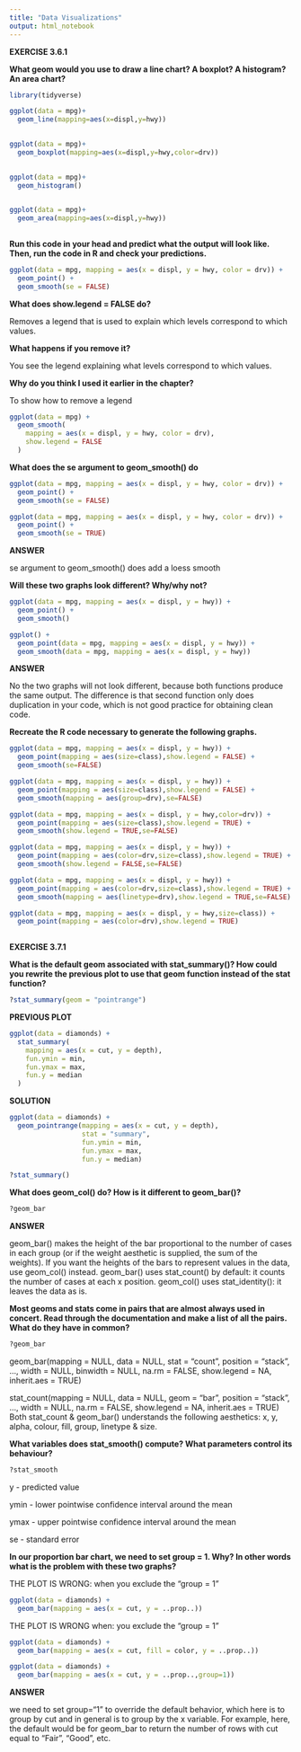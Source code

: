 ```yaml
---
title: "Data Visualizations"
output: html_notebook
---
```

**EXERCISE 3.6.1**

**What geom would you use to draw a line chart? A boxplot? A histogram? An area chart?**
```r
library(tidyverse)
```
```r
ggplot(data = mpg)+
  geom_line(mapping=aes(x=displ,y=hwy))
  
```
```r
ggplot(data = mpg)+
  geom_boxplot(mapping=aes(x=displ,y=hwy,color=drv))
  
```
```r
ggplot(data = mpg)+
  geom_histogram()
  
```
```r
ggplot(data = mpg)+
  geom_area(mapping=aes(x=displ,y=hwy))
  
```

**Run this code in your head and predict what the output will look like. Then, run the code in R and check your predictions.**

```r
ggplot(data = mpg, mapping = aes(x = displ, y = hwy, color = drv)) + 
  geom_point() + 
  geom_smooth(se = FALSE)
```


**What does show.legend = FALSE do?**

Removes a legend that is used to explain which levels correspond to which values.

**What happens if you remove it?** 

You see the legend explaining what levels correspond to which values.

**Why do you think I used it earlier in the chapter?**

To show how to remove a legend

```r
ggplot(data = mpg) +
  geom_smooth(
    mapping = aes(x = displ, y = hwy, color = drv),
    show.legend = FALSE
  )
```
**What does the se argument to geom_smooth() do**

```r
ggplot(data = mpg, mapping = aes(x = displ, y = hwy, color = drv)) + 
  geom_point() + 
  geom_smooth(se = FALSE)
```
```r
ggplot(data = mpg, mapping = aes(x = displ, y = hwy, color = drv)) + 
  geom_point() + 
  geom_smooth(se = TRUE)
```
**ANSWER**

se argument to geom_smooth()  does add a loess smooth

**Will these two graphs look different? Why/why not?**

```r
ggplot(data = mpg, mapping = aes(x = displ, y = hwy)) + 
  geom_point() + 
  geom_smooth()
```
```r
ggplot() + 
  geom_point(data = mpg, mapping = aes(x = displ, y = hwy)) + 
  geom_smooth(data = mpg, mapping = aes(x = displ, y = hwy))
```
  
  
**ANSWER**

No the two graphs will not look different, because both functions produce the same output. The difference is that second function only does duplication in your code, which is not good practice for obtaining clean code.

**Recreate the R code necessary to generate the following graphs.**

```r
ggplot(data = mpg, mapping = aes(x = displ, y = hwy)) + 
  geom_point(mapping = aes(size=class),show.legend = FALSE) + 
  geom_smooth(se=FALSE)
```
```r
ggplot(data = mpg, mapping = aes(x = displ, y = hwy)) + 
  geom_point(mapping = aes(size=class),show.legend = FALSE) + 
  geom_smooth(mapping = aes(group=drv),se=FALSE)
```
```r
ggplot(data = mpg, mapping = aes(x = displ, y = hwy,color=drv)) + 
  geom_point(mapping = aes(size=class),show.legend = TRUE) + 
  geom_smooth(show.legend = TRUE,se=FALSE)
```
```r
ggplot(data = mpg, mapping = aes(x = displ, y = hwy)) + 
  geom_point(mapping = aes(color=drv,size=class),show.legend = TRUE) + 
  geom_smooth(show.legend = FALSE,se=FALSE)
```
```r
ggplot(data = mpg, mapping = aes(x = displ, y = hwy)) + 
  geom_point(mapping = aes(color=drv,size=class),show.legend = TRUE) + 
  geom_smooth(mapping = aes(linetype=drv),show.legend = TRUE,se=FALSE)
```
```r
ggplot(data = mpg, mapping = aes(x = displ, y = hwy,size=class)) + 
  geom_point(mapping = aes(color=drv),show.legend = TRUE) 
 
```

**EXERCISE 3.7.1**

**What is the default geom associated with stat_summary()? How could you rewrite the previous plot to use that geom function instead of the stat function?**

```r
?stat_summary(geom = "pointrange")
```
**PREVIOUS PLOT**
```r
ggplot(data = diamonds) + 
  stat_summary(
    mapping = aes(x = cut, y = depth),
    fun.ymin = min,
    fun.ymax = max,
    fun.y = median
  )
```

**SOLUTION**

```r
ggplot(data = diamonds) +
  geom_pointrange(mapping = aes(x = cut, y = depth),
                  stat = "summary",
                  fun.ymin = min,
                  fun.ymax = max,
                  fun.y = median)
```
```r
?stat_summary()
```

**What does geom_col() do? How is it different to geom_bar()?**
```r
?geom_bar
```
**ANSWER**

geom_bar() makes the height of the bar proportional to the number of cases in each group (or if the weight aesthetic is supplied, the sum of the weights). If you want the heights of the bars to represent values in the data, use geom_col() instead. geom_bar() uses stat_count() by default: it counts the number of cases at each x position. geom_col() uses stat_identity(): it leaves the data as is.

**Most geoms and stats come in pairs that are almost always used in concert. Read through the documentation and make a list of all the pairs. What do they have in common?**
```r
?geom_bar
```
geom_bar(mapping = NULL, data = NULL, stat = "count",
  position = "stack", ..., width = NULL, binwidth = NULL,
  na.rm = FALSE, show.legend = NA, inherit.aes = TRUE)
  
stat_count(mapping = NULL, data = NULL, geom = "bar",
  position = "stack", ..., width = NULL, na.rm = FALSE,
  show.legend = NA, inherit.aes = TRUE)
Both stat_count & geom_bar() understands the following aesthetics:  x, y, alpha, colour, fill, group, linetype & size.

**What variables does stat_smooth() compute? What parameters control its behaviour?**
```r
?stat_smooth
```

y - predicted value

ymin - lower pointwise confidence interval around the mean

ymax - upper pointwise confidence interval around the mean

se - standard error



**In our proportion bar chart, we need to set group = 1. Why? In other words what is the problem with these two graphs?**

THE PLOT IS WRONG: when you exclude the "group = 1" 

```r
ggplot(data = diamonds) + 
  geom_bar(mapping = aes(x = cut, y = ..prop..))
```

THE PLOT IS WRONG when: you exclude the "group = 1" 

```r
ggplot(data = diamonds) + 
  geom_bar(mapping = aes(x = cut, fill = color, y = ..prop..))
```


```r
ggplot(data = diamonds) + 
  geom_bar(mapping = aes(x = cut, y = ..prop..,group=1))
```
**ANSWER**

we need to set group="1" to override the default behavior, which here is to group by cut and in general is to group by the x variable.  For example, here, the default would be for geom_bar to return the number of rows with cut equal to "Fair", "Good", etc.


